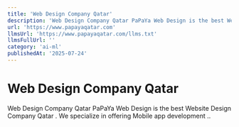 ```yaml
---
title: 'Web Design Company Qatar'
description: 'Web Design Company Qatar PaPaYa Web Design is the best Website Design Company Qatar . We specialize in offering Mobile app development ..'
url: 'https://www.papayaqatar.com'
llmsUrl: 'https://www.papayaqatar.com/llms.txt'
llmsFullUrl: ''
category: 'ai-ml'
publishedAt: '2025-07-24'
---
```


# Web Design Company Qatar

Web Design Company Qatar PaPaYa Web Design is the best Website Design Company Qatar . We specialize in offering Mobile app development ..

